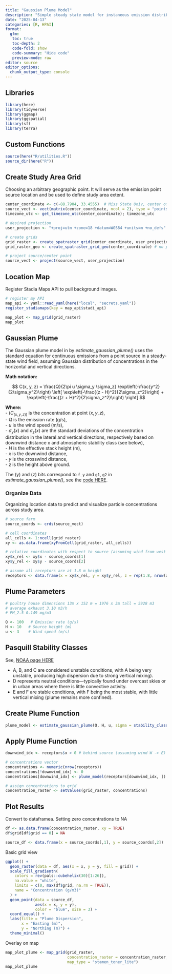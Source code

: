 ```yaml
---
title: "Gaussian Plume Model"
description: "Simple steady state model for instaneous emission distribution."
date: "2025-04-13"
categories: [R, HPAI]
format:
  gfm:
   toc: true
   toc-depth: 2
   code-fold: show
   code-summary: "Hide code"
   preview-mode: raw
editor: source
editor_options:  
  chunk_output_type: console
---
```


## Libraries
```r
library(here)
library(tidyverse)
library(ggmap)
library(ggspatial)
library(sf)
library(terra)
```


## Custom Functions
```r
source(here("R/utilities.R"))
source_dir(here("R"))
```

## Create Study Area Grid  
Choosing an arbitrary geographic point.  It will serve as the emission point source location and be used to define study area extent.  
```r
center_coordinate <- c(-88.7904, 33.4555)  # Miss State Univ, center of study area
source_vect <- vect(matrix(center_coordinate, ncol = 2), type = "points", crs = "EPSG:4326")
timezone_utc <- get_timezone_utc(center_coordinate); timezone_utc

# desired projection
user_projection <- "+proj=utm +zone=18 +datum=WGS84 +units=m +no_defs"

# create grids
grid_raster <- create_spatraster_grid(center_coordinate, user_projection, extent_km = 25) # projected
grid_raster_geo <- create_spatraster_grid_geo(center_coordinate) # no proj version

# project source/center point
source_vect <- project(source_vect, user_projection)
```


## Location Map 
Register Stadia Maps API to pull background images.
```r
# register my API
map_api <- yaml::read_yaml(here("local", "secrets.yaml"))
register_stadiamaps(key = map_api$stadi_api)
```

```r
map_plot <- map_grid(grid_raster)
map_plot
```


## Gaussian Plume
The Gaussian plume model in by *estimate_gaussian_plume()*  uses the standard equation for continuous emissions from a point source in a steady-state wind field, assuming Gaussian distribution of concentrations in the horizontal and vertical directions.  
  
**Math notation:**    
 
$$ C(x, y, z) = \frac{Q}{2\pi u \sigma_y \sigma_z} \exp\left(-\frac{y^2}{2\sigma_y^2}\right) \left[ \exp\left(-\frac{(z - H)^2}{2\sigma_z^2}\right) + \exp\left(-\frac{(z + H)^2}{2\sigma_z^2}\right) \right] $$
  
**Where:**  
- $(C_{(x, y, z))}$ is the concentration at point $(x, y, z)$,  
- $Q$ is the emission rate (g/s),  
- $u$ is the wind speed (m/s),  
- $\sigma_y(x)$ and $\sigma_z(x)$ are the standard deviations of the concentration distribution in the lateral and vertical directions, respectively based on downwind distance x and atmospheric stability class (see below),  
- $H$ is the effective stack height (m),  
- $x$ is the downwind distance,  
- $y$ is the crosswind distance,  
- $z$ is the height above ground.  

The \(y\) and \(z\) bits correspond to `f_y` and `g1`, `g2` in *estimate_gaussian_plume()*, see the [code HERE](https://github.com/JMHumphreys/EpiPlume/blob/1b6859697f16ce61aa75c48ba26bf6686e9e00f2/R/estimate_gaussian_plume.R#L130-L132).



### Organize Data  
Organizing location data to predict and visualize particle concentrations across study area.  
```r
# source farm
source_coords <- crds(source_vect)

# cell coordinates
all_cells <- 1:ncell(grid_raster)
xy <- as.data.frame(xyFromCell(grid_raster, all_cells))

# relative coordinates with respect to source (assuming wind from west to east)
xy$x_rel <- xy$x - source_coords[1]
xy$y_rel <- xy$y - source_coords[2]

# assume all receptors are at 1.8 m height
receptors <- data.frame(x = xy$x_rel, y = xy$y_rel, z = rep(1.8, nrow(xy)))
```


## Plume Parameters  
```r
# poultry house dimensions 13m x 152 m = 1976 x 3m tall = 5928 m3
# average exhaust 3.10 m3/h
# PM_2.5 0.149 mg/m3

Q <- 100   # Emission rate (g/s)
H <- 10   # Source height (m)
u <- 3    # Wind speed (m/s)
```

## Pasquill Stability Classes  
See, [NOAA page HERE](https://www.ready.noaa.gov/READYpgclass.php)  
   
- A, B, and C are considered unstable conditions, with A being very unstable, producing high dispersion due to strong vertical mixing).  
- D represents neutral conditions—typically found under overcast skies or in urban areas where there is little convective activity.  
- E and F are stable conditions, with F being the most stable, with little vertical mixing (plume remains more confined).   
   
## Create Plume Function 
```r
plume_model <- estimate_gaussian_plume(Q, H, u, sigma = stability_class("F"))
```

## Apply Plume Function
```r
downwind_idx <- receptors$x > 0 # behind source (assuming wind W -> E)

# concentrations vector
concentrations <- numeric(nrow(receptors))
concentrations[!downwind_idx] <- 0
concentrations[downwind_idx] <- plume_model(receptors[downwind_idx, ])

# assign concentrations to grid
concentration_raster <- setValues(grid_raster, concentrations)
```


## Plot Results
Convert to dataframea.  Setting zero concentrations to NA
```r
df <- as.data.frame(concentration_raster, xy = TRUE)
df$grid[df$grid == 0] = NA

source_df <- data.frame(x = source_coords[,1], y = source_coords[,2])
```


Basic grid view
```r
ggplot() +
  geom_raster(data = df, aes(x = x, y = y, fill = grid)) +
  scale_fill_gradientn(
    colors = rev(pals::cubehelix(30)[1:26]),
    na.value = "white",
    limits = c(0, max(df$grid, na.rm = TRUE)),
    name = "Concentration (g/m3)"
  ) +
  geom_point(data = source_df,
             aes(x = x, y = y),
             color = "blue", size = 3) +
  coord_equal() +
  labs(title = "Plume Dispersion",
       x = "Easting (m)",
       y = "Northing (m)") +
  theme_minimal()
```

Overlay on map
```r
map_plot_plume <- map_grid(grid_raster, 
                           concentration_raster = concentration_raster, 
                           map_type = "stamen_toner_lite")
map_plot_plume
```